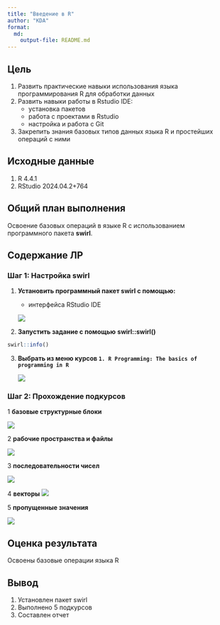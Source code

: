 ```yaml
---
title: "Введение в R"
author: "KDA"
format: 
  md:
    output-file: README.md
---
```


## Цель

1.  Развить практические навыки использования языка программирования R для обработки данных
2.  Развить навыки работы в Rstudio IDE:
    -   установка пакетов
    -   работа с проектами в Rstudio
    -   настройка и работа с Git
3.  Закрепить знания базовых типов данных языка R и простейших операций с ними

## ️Исходные данные

1.  R 4.4.1
2.  RStudio 2024.04.2+764

## ️Общий план выполнения

Освоение базовых операций в языке R с использованием программного пакета **swirl**.

## Содержание ЛР

### Шаг 1: Настройка swirl

1.  **Установить программный пакет swirl с помощью:**

    -   интерфейса RStudio IDE

    ![](./images/1.png)

2.  **Запустить задание с помощью** **swirl::swirl()**

```r
swirl::info()
```

3.  **Выбрать из меню курсов `1. R Programming: The basics of programming in R`**

    ![](./images/2.png)

### Шаг 2: Прохождение подкурсов

1 **базовые структурные блоки**

![](./images/3.png)

2 **рабочие пространства и файлы**

![](./images/4.png)

3 **последовательности чисел**

![](./images/5.png)

4 **векторы** ![](./images/6.png)

5 **пропущенные значения**

![](./images/7.png)

## ️Оценка результата

Освоены базовые операции языка R

## ️Вывод

1.  Установлен пакет swirl
2.  Выполнено 5 подкурсов
3.  Составлен отчет
